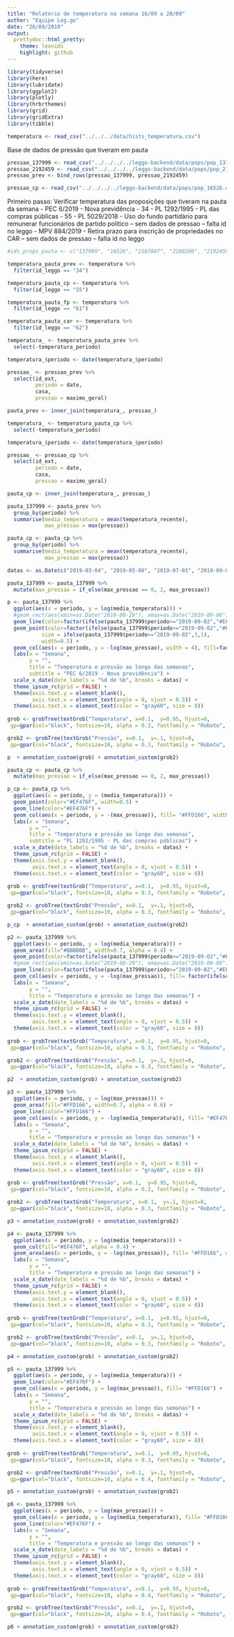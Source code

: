 ```yaml
---
title: "Relatório de temperatura na semana 16/09 a 20/09"
author: "Equipe Leg.go"
date: "26/09/2019"
output:
  prettydoc::html_pretty:
    theme: leonids
    highlight: github
---
```


```r
library(tidyverse)
library(here)
library(lubridate)
library(ggplot2)
library(plotly)
library(hrbrthemes)
library(grid)
library(gridExtra)
library(tibble)
```

```r
temperatura <- read_csv("../../../data/hists_temperatura.csv")
```

Base de dados de pressão que tiveram em pauta
```r
pressao_137999 <- read_csv("../../../../leggo-backend/data/pops/pop_137999.csv")
pressao_2192459 <- read_csv("../../../../leggo-backend/data/pops/pop_2192459.csv")
pressao_prev <- bind_rows(pressao_137999, pressao_2192459)

pressao_cp <- read_csv("../../../../leggo-backend/data/pops/pop_16526.csv")

```

Primeiro passo: Verificar temperatura das proposições que tiveram na pauta da semana
- PEC 6/2019 - Nova previdência - 34
- PL 1292/1995 - PL das compras públicas - 55
- PL 5029/2018 - Uso do fundo partidário para remunerar funcionários de partido político -- sem dados de pressao -- falta id no leggo
- MPV 884/2019 - Retira prazo para inscrição de propriedades no CAR -- sem dados de pressao -- falta id no leggo

```r
#ids_props_pauta <- c("137999", "16526", "2187087", "2208200", "2192459")

temperatura_pauta_prev <- temperatura %>% 
  filter(id_leggo == "34")

temperatura_pauta_cp <- temperatura %>% 
  filter(id_leggo == "55")

temperatura_pauta_fp <- temperatura %>% 
  filter(id_leggo == "61")

temperatura_pauta_car <- temperatura %>% 
  filter(id_leggo == "62")
```

```r
temperatura_ <- temperatura_pauta_prev %>% 
  select(-temperatura_periodo)

temperatura_$periodo <- date(temperatura_$periodo)

pressao_ <- pressao_prev %>% 
  select(id_ext,
         periodo = date,
         casa,
         pressao = maximo_geral) 

pauta_prev <- inner_join(temperatura_, pressao_)

```
```r
temperatura_ <- temperatura_pauta_cp %>% 
  select(-temperatura_periodo)

temperatura_$periodo <- date(temperatura_$periodo)

pressao_ <- pressao_cp %>% 
  select(id_ext,
         periodo = date,
         casa,
         pressao = maximo_geral) 

pauta_cp <- inner_join(temperatura_, pressao_)
```



```r
pauta_137999 <- pauta_prev %>% 
  group_by(periodo) %>% 
  summarise(media_temperatura = mean(temperatura_recente),
            max_pressao = max(pressao)) 
```

```r
pauta_cp <- pauta_cp %>% 
  group_by(periodo) %>% 
  summarise(media_temperatura = mean(temperatura_recente),
            max_pressao = max(pressao)) 
```


```r
datas <- as.Date(c("2019-03-04", "2019-05-06", "2019-07-01", "2019-09-02"))
```


```r
pauta_137999 <- pauta_137999 %>% 
  mutate(max_pressao = if_else(max_pressao == 0, 2, max_pressao))
```

```r
p <- pauta_137999 %>% 
  ggplot(aes(x = periodo, y = log(media_temperatura))) +
  #geom_rect(aes(xmin=as.Date("2019-08-29"), xmax=as.Date("2019-09-06"), ymin=-6, ymax=7), color="#999999", alpha=0, size = 0.3) +
  geom_line(color=factor(ifelse(pauta_137999$periodo>="2019-09-02","#EF476F","#DDDDDD"))) +
  geom_point(color=factor(ifelse(pauta_137999$periodo>="2019-09-02","#EF476F","#DDDDDD")),
           size = ifelse(pauta_137999$periodo>="2019-09-02",3,1),
           width=0.5) +
  geom_col(aes(x = periodo, y = -log(max_pressao), width = 4), fill=factor(ifelse(pauta_137999$periodo>="2019-09-02","#FFD166","#DDDDDD")), show.legend = FALSE )+
  labs(x = "Semana", 
       y = "",
       title = "Temperatura e pressão ao longo das semanas",
       subtitle = "PEC 6/2019 - Nova previdência") +
  scale_x_date(date_labels = "%d de %b", breaks = datas) +
  theme_ipsum_rc(grid = FALSE) +
  theme(axis.text.y = element_blank(), 
        axis.text.x = element_text(angle = 0, vjust = 0.5)) +
  theme(axis.text.x = element_text(color = "gray60", size = 8))
  
grob <- grobTree(textGrob("Temperatura", x=0.1,  y=0.95, hjust=0,
 gp=gpar(col="black", fontsize=10, alpha = 0.3, fontfamily = "Roboto", fontface = "bold")))

grob2 <- grobTree(textGrob("Pressão", x=0.1,  y=.1, hjust=0,
 gp=gpar(col="black", fontsize=10, alpha = 0.3, fontfamily = "Roboto", fontface = "bold")))

p  + annotation_custom(grob) + annotation_custom(grob2) 


```

```r
pauta_cp <- pauta_cp %>% 
  mutate(max_pressao = if_else(max_pressao == 0, 2, max_pressao))
```


```r
p_cp <- pauta_cp %>% 
  ggplot(aes(x = periodo, y = (media_temperatura))) +
  geom_point(color="#EF476F", width=0.5) +
  geom_line(color="#EF476F") +
  geom_col(aes(x = periodo, y = -(max_pressao)), fill= "#FFD166", width = 4) +
  labs(x = "Semana", 
       y = "",
       title = "Temperatura e pressão ao longo das semanas",
       subtitle = "PL 1292/1995 - PL das compras públicas") +
  scale_x_date(date_labels = "%d de %b", breaks = datas) +
  theme_ipsum_rc(grid = FALSE) +
  theme(axis.text.y = element_blank(), 
        axis.text.x = element_text(angle = 0, vjust = 0.5)) +
  theme(axis.text.x = element_text(color = "gray60", size = 8))
  
grob <- grobTree(textGrob("Temperatura", x=0.1,  y=0.95, hjust=0,
 gp=gpar(col="black", fontsize=10, alpha = 0.3, fontfamily = "Roboto", fontface = "bold")))

grob2 <- grobTree(textGrob("Pressão", x=0.1,  y=.1, hjust=0,
 gp=gpar(col="black", fontsize=10, alpha = 0.3, fontfamily = "Roboto", fontface = "bold")))

p_cp  + annotation_custom(grob) + annotation_custom(grob2)
```

```r
p2 <- pauta_137999 %>% 
  ggplot(aes(x = periodo, y = log(media_temperatura))) +
  geom_area(fill="#BBBBBB", width=0.7, alpha = 0.4) +
  geom_point(color=factor(ifelse(pauta_137999$periodo>="2019-09-02","#EF476F","#DDDDDD")), size = ifelse(pauta_137999$periodo>="2019-09-02",3,1))+
  #geom_rect(aes(xmin=as.Date("2019-08-29"), xmax=as.Date("2019-09-06"), ymin=-6, ymax=7), color="#999999", alpha=0, size = 0.3) +
  geom_line(color=factor(ifelse(pauta_137999$periodo>="2019-09-02","#EF476F","#DDDDDD"))) +
  geom_col(aes(x = periodo, y = -log(max_pressao)), fill= factor(ifelse(pauta_137999$periodo>="2019-09-02","#FFD166","#DDDDDD")), width = 4) +
  labs(x = "Semana", 
       y = "",
       title = "Temperatura e pressão ao longo das semanas") +
  scale_x_date(date_labels = "%d de %b", breaks = datas) +
  theme_ipsum_rc(grid = FALSE) +
  theme(axis.text.y = element_blank(), 
        axis.text.x = element_text(angle = 0, vjust = 0.5)) +
  theme(axis.text.x = element_text(color = "gray60", size = 8))
  
grob <- grobTree(textGrob("Temperatura", x=0.1,  y=0.95, hjust=0,
 gp=gpar(col="black", fontsize=10, alpha = 0.3, fontfamily = "Roboto", fontface = "bold")))

grob2 <- grobTree(textGrob("Pressão", x=0.1,  y=.1, hjust=0,
 gp=gpar(col="black", fontsize=10, alpha = 0.3, fontfamily = "Roboto", fontface = "bold")))

p2  + annotation_custom(grob) + annotation_custom(grob2)

```

```r
p3 <- pauta_137999 %>% 
  ggplot(aes(x = periodo, y = log(max_pressao))) +
  geom_area(fill="#FFD166", width=0.7, alpha = 0.6) +
  geom_line(color="#FFD166") +
  geom_col(aes(x = periodo, y = -log(media_temperatura)), fill= "#EF476F", width = 4, alpha = 0.5) +
  labs(x = "Semana", 
       y = "",
       title = "Temperatura e pressão ao longo das semanas") +
  scale_x_date(date_labels = "%d de %b", breaks = datas) +
  theme_ipsum_rc(grid = FALSE) +
  theme(axis.text.y = element_blank(), 
        axis.text.x = element_text(angle = 0, vjust = 0.5)) +
  theme(axis.text.x = element_text(color = "gray60", size = 8))
  
grob <- grobTree(textGrob("Pressão", x=0.1,  y=0.95, hjust=0,
 gp=gpar(col="black", fontsize=10, alpha = 0.3, fontfamily = "Roboto", fontface = "bold")))

grob2 <- grobTree(textGrob("Temperatura", x=0.1,  y=.1, hjust=0,
 gp=gpar(col="black", fontsize=10, alpha = 0.3, fontfamily = "Roboto", fontface = "bold")))

p3 + annotation_custom(grob) + annotation_custom(grob2)
```

```r
p4 <- pauta_137999 %>% 
  ggplot(aes(x = periodo, y = log(media_temperatura))) +
  geom_col(fill="#EF476F", alpha = 0.4) +
  geom_area(aes(x = periodo, y = -log(max_pressao)), fill= "#FFD166", width = 0.9) +
  labs(x = "Semana", 
       y = "",
       title = "Temperatura e pressão ao longo das semanas") +
  scale_x_date(date_labels = "%d de %b", breaks = datas) +
  theme_ipsum_rc(grid = FALSE) +
  theme(axis.text.y = element_blank(), 
        axis.text.x = element_text(angle = 0, vjust = 0.5)) +
  theme(axis.text.x = element_text(color = "gray60", size = 8))
  
grob <- grobTree(textGrob("Temperatura", x=0.1,  y=0.95, hjust=0,
 gp=gpar(col="black", fontsize=10, alpha = 0.3, fontfamily = "Roboto", fontface = "bold")))

grob2 <- grobTree(textGrob("Pressão", x=0.1,  y=.1, hjust=0,
 gp=gpar(col="black", fontsize=10, alpha = 0.3, fontfamily = "Roboto", fontface = "bold")))

p4 + annotation_custom(grob) + annotation_custom(grob2)
```


```r
p5 <- pauta_137999 %>% 
  ggplot(aes(x = periodo, y = log(media_temperatura))) +
  geom_line(color="#EF476F") +
  geom_col(aes(x = periodo, y = log(max_pressao)), fill= "#FFD166") +
  labs(x = "Semana", 
       y = "",
       title = "Temperatura e pressão ao longo das semanas") +
  scale_x_date(date_labels = "%d de %b", breaks = datas) +
  theme_ipsum_rc(grid = FALSE) +
  theme(axis.text.y = element_blank(), 
        axis.text.x = element_text(angle = 0, vjust = 0.5)) +
  theme(axis.text.x = element_text(color = "gray60", size = 8))
  
grob <- grobTree(textGrob("Temperatura", x=0.1,  y=0.95, hjust=0,
 gp=gpar(col="black", fontsize=10, alpha = 0.3, fontfamily = "Roboto", fontface = "bold")))

grob2 <- grobTree(textGrob("Pressão", x=0.1,  y=.1, hjust=0,
 gp=gpar(col="black", fontsize=10, alpha = 0.4, fontfamily = "Roboto", fontface = "bold")))

p5 + annotation_custom(grob) + annotation_custom(grob2)
```


```r
p6 <- pauta_137999 %>% 
  ggplot(aes(x = periodo, y = log(max_pressao))) +
  geom_col(aes(x = periodo, y = log(media_temperatura)), fill= "#FFD166") +
  geom_line(color="#EF476F") +
  labs(x = "Semana", 
       y = "",
       title = "Temperatura e pressão ao longo das semanas") +
  scale_x_date(date_labels = "%d de %b", breaks = datas) +
  theme_ipsum_rc(grid = FALSE) +
  theme(axis.text.y = element_blank(), 
        axis.text.x = element_text(angle = 0, vjust = 0.5)) +
  theme(axis.text.x = element_text(color = "gray60", size = 8))
  
grob <- grobTree(textGrob("Temperatura", x=0.1,  y=0.95, hjust=0,
 gp=gpar(col="black", fontsize=10, alpha = 0.4, fontfamily = "Roboto", fontface = "bold")))

grob2 <- grobTree(textGrob("Pressão", x=0.1,  y=.1, hjust=0,
 gp=gpar(col="black", fontsize=10, alpha = 0.4, fontfamily = "Roboto", fontface = "bold")))

p6 + annotation_custom(grob) + annotation_custom(grob2)
```







